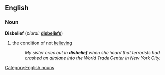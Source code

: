 ==English==

===Noun===
[[Category:English nouns]]
'''Disbelief'''  (''plural:'' '''[[disbeliefs]]''')
# the condition of not [[believing]]
#:''My sister cried out in '''disbelief''' when she heard that terrorists had crashed an airplane into the World Trade Center in New York City.''